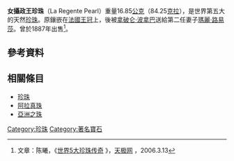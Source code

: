 '''女攝政王珍珠'''（La Regente Pearl）重量16.85[[公克|公克]]（84.25[[克拉|克拉]]），是世界第五大的天然[[珍珠|珍珠]]。原鑲嵌在[[法國|法國]][[王冠|王冠]]上，後被[[拿破仑·波拿巴|拿破仑·波拿巴]]送給第二任妻子[[瑪麗·路易莎|瑪麗·路易莎]]。曾於1887年出售<ref>文章：陈曦，《[http://e.yesky.com/268/2331268.shtml 世界5大珍珠传奇] {{Wayback|url=http://e.yesky.com/268/2331268.shtml |date=20070330102155 }}》，[http://www.yesky.com/ 天极网] {{Wayback|url=http://www.yesky.com/ |date=20070509143513 }}，2006.3.13</ref>。

==參考資料==
<div class="references-small">
<references />
</div>

==相關條目==
* [[珍珠|珍珠]]
* [[阿拉真珠|阿拉真珠]]
* [[亞洲之珠|亞洲之珠]]

{{culture-stub}}
[[Category:珍珠|Category:珍珠]]
[[Category:著名寶石|Category:著名寶石]]